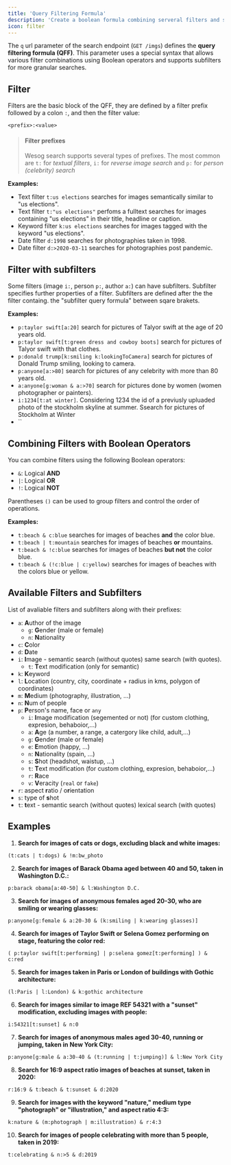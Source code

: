 ```yaml
---
title: 'Query Filtering Formula'
description: 'Create a boolean formula combining serveral filters and subfilters.'
icon: filter
---
```


The `q` url parameter of the search endpoint (`GET /imgs`) defines the **query filtering formula (QFF)**. This parameter uses a special syntax that allows various filter combinations using Boolean operators and supports subfilters for more granular searches.

## Filter

Filters are the basic block of the QFF, they are defined by a filter prefix followed by a colon `:`, and then the filter value:

```
<prefix>:<value>
```

> #### Filter prefixes
> Wesog search supports several types of prefixes. The most common are `t:` for *textual filters*, `i:` for *reverse image search* and `p:` for *person (celebrity) search* 

**Examples:**

- Text filter `t:us elections` searches for images semantically similar to "us elections".
- Text filter `t:"us elections"` perfoms a fulltext searches for images containing "us elections" in their title, headline or caption.
- Keyword filter `k:us elections` searches for images tagged with the keyword "us elections".
- Date filter `d:1998` searches for photographies taken in 1998.
- Date filter `d:>2020-03-11` searches for photographies post pandemic.


## Filter with subfilters

Some filters (image `i:`, person `p:`, author `a:`) can have subfilters. Subfilter specifies further properties of a filter. Subfilters are defined after the the filter containg. the "subfilter query formula" between sqare brakets.

**Examples:**

- `p:taylor swift[a:20]` search for pictures of Talyor swift at the age of 20 years old.
- `p:taylor swift[t:green dress and cowboy boots]` search for pictures of Talyor swift with that clothes.
- `p:donald trump[k:smiling k:lookingToCamera]` search for pictures of Donald Trump smiling, looking to camera.
- `p:anyone[a:>80]` search for pictures of any celebrity with more than 80 years old.
- `a:anyone[g:woman & a:>70]` search for pictures done by women (women photographer or painters).
- `i:1234[t:at winter]`. Considering 1234 the id of a previusly upluaded photo of the stockholm skyline at summer. Ssearch for pictures of Stockholm at Winter
- ``


## Combining Filters with Boolean Operators

You can combine filters using the following Boolean operators:

- `&`: Logical **AND**
- `|`: Logical **OR**
- `!`: Logical **NOT**

Parentheses `()` can be used to group filters and control the order of operations.

**Examples:**

- `t:beach & c:blue` searches for images of beaches **and** the color blue.
- `t:beach | t:mountain` searches for images of beaches **or** mountains.
- `t:beach & !c:blue` searches for images of beaches **but not** the color blue.
- `t:beach & (!c:blue | c:yellow)` searches for images of beaches with the colors blue or yellow.


## Available Filters and Subfilters

List of avaliable filters and subfilters along with their prefixes:

- `a`: **A**uthor of the image
  - `g`: **G**ender (male or female)
  - `n`: **N**ationality
- `c`: **C**olor
- `d`: **D**ate
- `i`: **I**mage - semantic search (without quotes) same search (with quotes).
  - `t`: **T**ext modification (only for semantic)
- `k`: **K**eyword
- `l`: **L**ocation (country, city, coordinate + radius in kms, polygon of coordinates)
- `m`: **M**edium (photography, illustration, ...)
- `n`: **N**um of people
- `p`: **P**erson's name, face or `any`
  - `i`: **I**mage modification (segemented or not) (for custom clothing, expresion, behaboior,...)
  - `a`: **A**ge (a number, a range, a catergory like child, adult,...)
  - `g`: **G**ender (male or female)
  - `e`: **E**motion (happy, ...)
  - `n`: **N**ationality (spain, ...)
  - `s`: **S**hot (headshot, waistup, ...)
  - `t`: **T**ext modification (for custom clothing, expresion, behaboior,...)
  - `r`: **R**ace
  - `v`: **V**eracity (`real` or `fake`)
- `r`: aspect **r**atio / o**r**ientation
- `s`: type of **s**hot
- `t`: **t**ext - semantic search (without quotes) lexical search (with quotes)

## Examples


1. **Search for images of cats or dogs, excluding black and white images:**
```
(t:cats | t:dogs) & !m:bw_photo
```

2. **Search for images of Barack Obama aged between 40 and 50, taken in Washington D.C.:**
```
p:barack obama[a:40-50] & l:Washington D.C.
```

3. **Search for images of anonymous females aged 20-30, who are smiling or wearing glasses:**
```
p:anyone[g:female & a:20-30 & (k:smiling | k:wearing glasses)]
```

4. **Search for images of Taylor Swift or Selena Gomez performing on stage, featuring the color red:**
```
( p:taylor swift[t:performing] | p:selena gomez[t:performing] ) & c:red
```

5. **Search for images taken in Paris or London of buildings with Gothic architecture:**
```
(l:Paris | l:London) & k:gothic architecture
```

6. **Search for images similar to image REF 54321 with a "sunset" modification, excluding images with people:**
```
i:54321[t:sunset] & n:0
```

7. **Search for images of anonymous males aged 30-40, running or jumping, taken in New York City:**
```
p:anyone[g:male & a:30-40 & (t:running | t:jumping)] & l:New York City
```

8. **Search for 16:9 aspect ratio images of beaches at sunset, taken in 2020:**
```
r:16:9 & t:beach & t:sunset & d:2020
```

9. **Search for images with the keyword "nature," medium type "photograph" or "illustration," and aspect ratio 4:3:**
```
k:nature & (m:photograph | m:illustration) & r:4:3
```

10. **Search for images of people celebrating with more than 5 people, taken in 2019:**
```
t:celebrating & n:>5 & d:2019
```